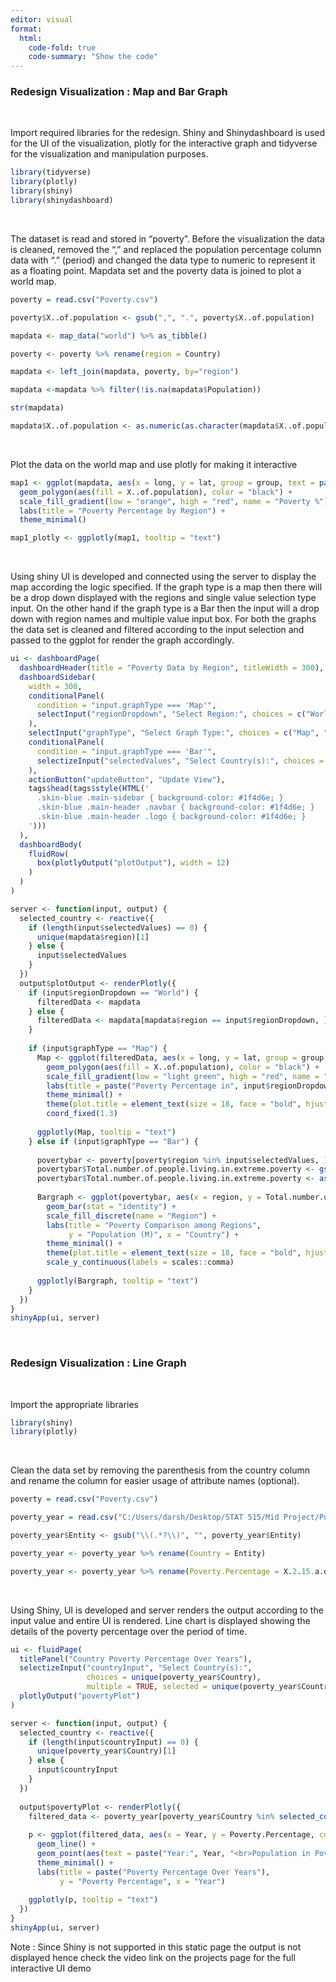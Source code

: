 ```yaml
---
editor: visual
format: 
  html:
    code-fold: true
    code-summary: "Show the code"
---
```


### Redesign Visualization : Map and Bar Graph

<br>

Import required libraries for the redesign. Shiny and Shinydashboard is used for the UI of the visualization, plotly for the interactive graph and tidyverse for the visualization and manipulation purposes.

```r
library(tidyverse)
library(plotly)
library(shiny)
library(shinydashboard)
```

<br>

The dataset is read and stored in "poverty". Before the visualization the data is cleaned, removed the ", " and replaced the population percentage column data with "." (period) and changed the data type to numeric to represent it as a floating point. Mapdata set and the poverty data is joined to plot a world map.

```r
poverty = read.csv("Poverty.csv")

poverty$X..of.population <- gsub(",", ".", poverty$X..of.population)

mapdata <- map_data("world") %>% as_tibble()

poverty <- poverty %>% rename(region = Country)

mapdata <- left_join(mapdata, poverty, by="region")

mapdata <-mapdata %>% filter(!is.na(mapdata$Population))

str(mapdata)

mapdata$X..of.population <- as.numeric(as.character(mapdata$X..of.population))

```

<br>

Plot the data on the world map and use plotly for making it interactive

```r
map1 <- ggplot(mapdata, aes(x = long, y = lat, group = group, text = paste(region, ": ", Total.number.of.people.living.in.extreme.poverty, "M"))) +
  geom_polygon(aes(fill = X..of.population), color = "black") +
  scale_fill_gradient(low = "orange", high = "red", name = "Poverty %") +
  labs(title = "Poverty Percentage by Region") +
  theme_minimal()

map1_plotly <- ggplotly(map1, tooltip = "text")

```

<br>

Using shiny UI is developed and connected using the server to display the map according the logic specified. If the graph type is a map then there will be a drop down displayed with the regions and single value selection type input. On the other hand if the graph type is a Bar then the input will a drop down with region names and multiple value input box. For both the graphs the data set is cleaned and filtered according to the input selection and passed to the ggplot for render the graph accordingly.

```r
ui <- dashboardPage(
  dashboardHeader(title = "Poverty Data by Region", titleWidth = 300),
  dashboardSidebar(
    width = 300,
    conditionalPanel(
      condition = "input.graphType === 'Map'",
      selectInput("regionDropdown", "Select Region:", choices = c("World", unique(mapdata$region)))
    ),
    selectInput("graphType", "Select Graph Type:", choices = c("Map", "Bar")),
    conditionalPanel(
      condition = "input.graphType === 'Bar'",
      selectizeInput("selectedValues", "Select Country(s):", choices = unique(mapdata$region), multiple = TRUE, selected = unique(mapdata$region)[1])
    ),
    actionButton("updateButton", "Update View"),
    tags$head(tags$style(HTML('
      .skin-blue .main-sidebar { background-color: #1f4d6e; }
      .skin-blue .main-header .navbar { background-color: #1f4d6e; }
      .skin-blue .main-header .logo { background-color: #1f4d6e; }
    ')))
  ),
  dashboardBody(
    fluidRow(
      box(plotlyOutput("plotOutput"), width = 12)
    )
  )
)

server <- function(input, output) {
  selected_country <- reactive({
    if (length(input$selectedValues) == 0) {
      unique(mapdata$region)[1]
    } else {
      input$selectedValues
    }
  })
  output$plotOutput <- renderPlotly({
    if (input$regionDropdown == "World") {
      filteredData <- mapdata
    } else {
      filteredData <- mapdata[mapdata$region == input$regionDropdown, ]
    }
    
    if (input$graphType == "Map") {
      Map <- ggplot(filteredData, aes(x = long, y = lat, group = group, text = paste(region, ": ", Total.number.of.people.living.in.extreme.poverty))) +
        geom_polygon(aes(fill = X..of.population), color = "black") +
        scale_fill_gradient(low = "light green", high = "red", name = "Poverty %") +
        labs(title = paste("Poverty Percentage in", input$regionDropdown)) +
        theme_minimal() +
        theme(plot.title = element_text(size = 18, face = "bold", hjust = 0.5)) +
        coord_fixed(1.3)
      
      ggplotly(Map, tooltip = "text")
    } else if (input$graphType == "Bar") {
     
      povertybar <- poverty[poverty$region %in% input$selectedValues, ]
      povertybar$Total.number.of.people.living.in.extreme.poverty <- gsub(",", "", povertybar$Total.number.of.people.living.in.extreme.poverty)
      povertybar$Total.number.of.people.living.in.extreme.poverty <- as.numeric(povertybar$Total.number.of.people.living.in.extreme.poverty)
  
      Bargraph <- ggplot(povertybar, aes(x = region, y = Total.number.of.people.living.in.extreme.poverty, fill = region, text = paste("Population:", Total.number.of.people.living.in.extreme.poverty, "M"))) +
        geom_bar(stat = "identity") +
        scale_fill_discrete(name = "Region") + 
        labs(title = "Poverty Comparison among Regions",
             y = "Population (M)", x = "Country") +
        theme_minimal() +
        theme(plot.title = element_text(size = 18, face = "bold", hjust = 0.5))+
        scale_y_continuous(labels = scales::comma)
      
      ggplotly(Bargraph, tooltip = "text")
    }
  })
}
shinyApp(ui, server)
```

<br>

### Redesign Visualization : Line Graph

<br>

Import the appropriate libraries

```r
library(shiny)
library(plotly)
```

<br>

Clean the data set by removing the parenthesis from the country column and rename the column for easier usage of attribute names (optional).

```r
poverty = read.csv("Poverty.csv")

poverty_year = read.csv("C:/Users/darsh/Desktop/STAT 515/Mid Project/Population in poverty.csv")

poverty_year$Entity <- gsub("\\(.*?\\)", "", poverty_year$Entity)

poverty_year <- poverty_year %>% rename(Country = Entity)

poverty_year <- poverty_year %>% rename(Poverty.Percentage = X.2.15.a.day...Share.of.population.in.poverty)

```

<br>

Using Shiny, UI is developed and server renders the output according to the input value and entire UI is rendered. Line chart is displayed showing the details of the poverty percentage over the period of time.

```r
ui <- fluidPage(
  titlePanel("Country Poverty Percentage Over Years"),
  selectizeInput("countryInput", "Select Country(s):",
                 choices = unique(poverty_year$Country),
                 multiple = TRUE, selected = unique(poverty_year$Country)[1]),
  plotlyOutput("povertyPlot")
)

server <- function(input, output) {
  selected_country <- reactive({
    if (length(input$countryInput) == 0) {
      unique(poverty_year$Country)[1]
    } else {
      input$countryInput
    }
  })
  
  output$povertyPlot <- renderPlotly({
    filtered_data <- poverty_year[poverty_year$Country %in% selected_country(), ]
    
    p <- ggplot(filtered_data, aes(x = Year, y = Poverty.Percentage, color = Country)) +
      geom_line() +
      geom_point(aes(text = paste("Year:", Year, "<br>Population in Poverty (%):", Poverty.Percentage))) +
      theme_minimal() +
      labs(title = paste("Poverty Percentage Over Years"),
           y = "Poverty Percentage", x = "Year")
    
    ggplotly(p, tooltip = "text")
  })
}
shinyApp(ui, server)
```

Note : Since Shiny is not supported in this static page the output is not displayed hence check the video link on the projects page for the full interactive UI demo

